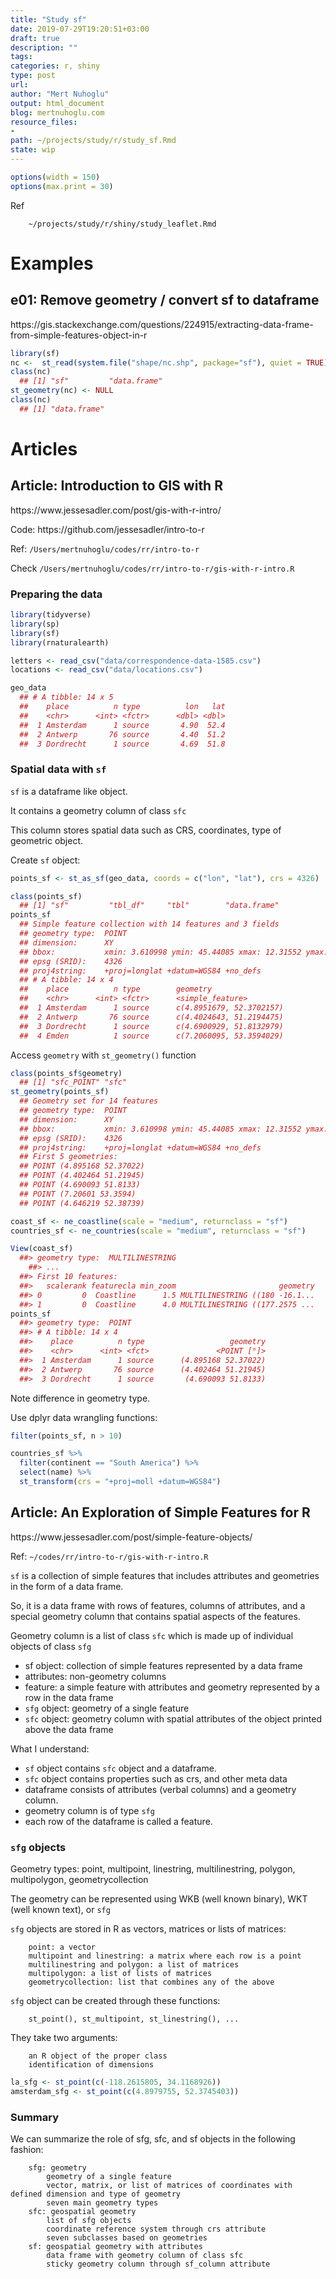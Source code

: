 ```yaml
---
title: "Study sf"
date: 2019-07-29T19:20:51+03:00 
draft: true
description: ""
tags:
categories: r, shiny
type: post
url:
author: "Mert Nuhoglu"
output: html_document
blog: mertnuhoglu.com
resource_files:
-
path: ~/projects/study/r/study_sf.Rmd
state: wip
---
```


<style>
  .main-container {
    max-width: 1600px !important;
  }
</style>

``` r
options(width = 150)
options(max.print = 30)
``` 

Ref

		~/projects/study/r/shiny/study_leaflet.Rmd

# Examples

## e01: Remove geometry / convert sf to dataframe

https://gis.stackexchange.com/questions/224915/extracting-data-frame-from-simple-features-object-in-r

``` r
library(sf)
nc <-  st_read(system.file("shape/nc.shp", package="sf"), quiet = TRUE)
class(nc)
  ## [1] "sf"         "data.frame"
st_geometry(nc) <- NULL
class(nc)
  ## [1] "data.frame"
``` 

# Articles

## Article: Introduction to GIS with R

https://www.jessesadler.com/post/gis-with-r-intro/

Code: https://github.com/jessesadler/intro-to-r

Ref: `/Users/mertnuhoglu/codes/rr/intro-to-r`

Check `/Users/mertnuhoglu/codes/rr/intro-to-r/gis-with-r-intro.R`

### Preparing the data

``` r
library(tidyverse)
library(sp)
library(sf)
library(rnaturalearth)

letters <- read_csv("data/correspondence-data-1585.csv")
locations <- read_csv("data/locations.csv")
``` 

``` r
geo_data
  ## # A tibble: 14 x 5
  ##    place          n type          lon   lat
  ##    <chr>      <int> <fctr>      <dbl> <dbl>
  ##  1 Amsterdam      1 source       4.90  52.4
  ##  2 Antwerp       76 source       4.40  51.2
  ##  3 Dordrecht      1 source       4.69  51.8
``` 

### Spatial data with `sf`

`sf` is a dataframe like object. 

It contains a geometry column of class `sfc`

This column stores spatial data such as CRS, coordinates, type of geometric object.

Create `sf` object:

``` r
points_sf <- st_as_sf(geo_data, coords = c("lon", "lat"), crs = 4326)
``` 

``` r
class(points_sf)
  ## [1] "sf"         "tbl_df"     "tbl"        "data.frame"
points_sf
  ## Simple feature collection with 14 features and 3 fields
  ## geometry type:  POINT
  ## dimension:      XY
  ## bbox:           xmin: 3.610998 ymin: 45.44085 xmax: 12.31552 ymax: 53.55108
  ## epsg (SRID):    4326
  ## proj4string:    +proj=longlat +datum=WGS84 +no_defs
  ## # A tibble: 14 x 4
  ##    place          n type        geometry                 
  ##    <chr>      <int> <fctr>      <simple_feature>         
  ##  1 Amsterdam      1 source      c(4.8951679, 52.3702157) 
  ##  2 Antwerp       76 source      c(4.4024643, 51.2194475) 
  ##  3 Dordrecht      1 source      c(4.6900929, 51.8132979) 
  ##  4 Emden          1 source      c(7.2060095, 53.3594029) 
``` 

Access `geometry` with `st_geometry()` function

``` r
class(points_sf$geometry)
  ## [1] "sfc_POINT" "sfc"
st_geometry(points_sf)
  ## Geometry set for 14 features 
  ## geometry type:  POINT
  ## dimension:      XY
  ## bbox:           xmin: 3.610998 ymin: 45.44085 xmax: 12.31552 ymax: 53.55108
  ## epsg (SRID):    4326
  ## proj4string:    +proj=longlat +datum=WGS84 +no_defs
  ## First 5 geometries:
  ## POINT (4.895168 52.37022)
  ## POINT (4.402464 51.21945)
  ## POINT (4.690093 51.8133)
  ## POINT (7.20601 53.3594)
  ## POINT (4.646219 52.38739)
``` 

``` r
coast_sf <- ne_coastline(scale = "medium", returnclass = "sf")
countries_sf <- ne_countries(scale = "medium", returnclass = "sf")
``` 

``` r
View(coast_sf)
  ##> geometry type:  MULTILINESTRING
	##> ...
  ##> First 10 features:
  ##>   scalerank featurecla min_zoom                       geometry
  ##> 0         0  Coastline      1.5 MULTILINESTRING ((180 -16.1...
  ##> 1         0  Coastline      4.0 MULTILINESTRING ((177.2575 ...
points_sf
  ##> geometry type:  POINT
  ##> # A tibble: 14 x 4
  ##>    place          n type                   geometry
  ##>    <chr>      <int> <fct>               <POINT [°]>
  ##>  1 Amsterdam      1 source      (4.895168 52.37022)
  ##>  2 Antwerp       76 source      (4.402464 51.21945)
  ##>  3 Dordrecht      1 source       (4.690093 51.8133)
``` 

Note difference in geometry type.

Use dplyr data wrangling functions:

``` r
filter(points_sf, n > 10)
``` 

``` r
countries_sf %>% 
  filter(continent == "South America") %>% 
  select(name) %>% 
  st_transform(crs = "+proj=moll +datum=WGS84")
``` 

## Article: An Exploration of Simple Features for R

https://www.jessesadler.com/post/simple-feature-objects/

Ref: `~/codes/rr/intro-to-r/gis-with-r-intro.R`

`sf` is a collection of simple features that includes attributes and geometries in the form of a data frame.

So, it is a data frame with rows of features, columns of attributes, and a special geometry column that contains spatial aspects of the features.

Geometry column is a list of class `sfc` which is made up of individual objects of class `sfg`

- sf object: collection of simple features represented by a data frame
- attributes: non-geometry columns
- feature: a simple feature with attributes and geometry represented by a row in the data frame
- `sfg` object: geometry of a single feature
- `sfc` object: geometry column with spatial attributes of the object printed above the data frame

What I understand:

- `sf` object contains `sfc` object and a dataframe.
- `sfc` object contains properties such as crs, and other meta data
- dataframe consists of attributes (verbal columns) and a geometry column.
- geometry column is of type `sfg`
- each row of the dataframe is called a feature.

### `sfg` objects

Geometry types: point, multipoint, linestring, multilinestring, polygon, multipolygon, geometrycollection

The geometry can be represented using WKB (well known binary), WKT (well known text), or `sfg`

`sfg` objects are stored in R as vectors, matrices or lists of matrices:

		point: a vector
		multipoint and linestring: a matrix where each row is a point
		multilinestring and polygon: a list of matrices
		multipolygon: a list of lists of matrices
		geometrycollection: list that combines any of the above

`sfg` object can be created through these functions:

		st_point(), st_multipoint, st_linestring(), ...

They take two arguments:

		an R object of the proper class
		identification of dimensions

``` r
la_sfg <- st_point(c(-118.2615805, 34.1168926))
amsterdam_sfg <- st_point(c(4.8979755, 52.3745403))
``` 

### Summary

We can summarize the role of sfg, sfc, and sf objects in the following fashion:

		sfg: geometry
			geometry of a single feature
			vector, matrix, or list of matrices of coordinates with defined dimension and type of geometry
			seven main geometry types
		sfc: geospatial geometry
			list of sfg objects
			coordinate reference system through crs attribute
			seven subclasses based on geometries
		sf: geospatial geometry with attributes
			data frame with geometry column of class sfc
			sticky geometry column through sf_column attribute




